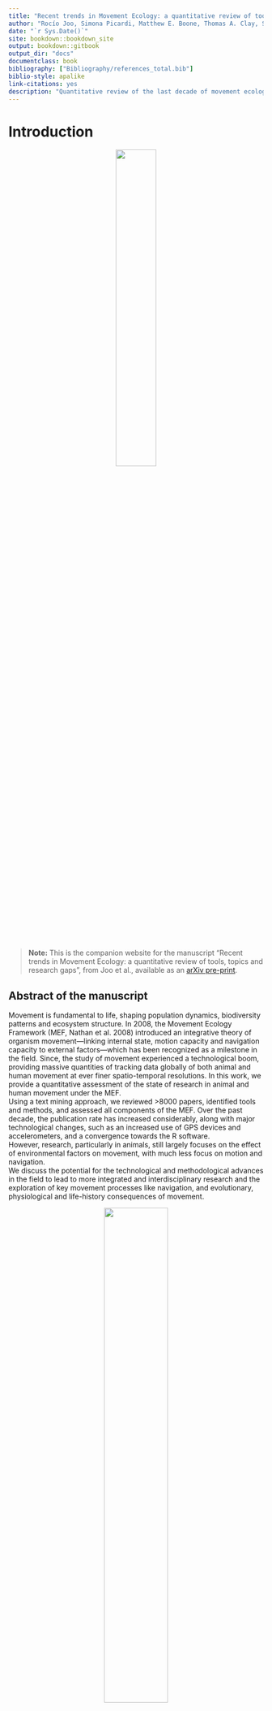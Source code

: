 ```yaml
--- 
title: "Recent trends in Movement Ecology: a quantitative review of tools, topics and research gaps"
author: "Rocío Joo, Simona Picardi, Matthew E. Boone, Thomas A. Clay, Samantha C. Patrick, Vilma S. Romero-Romero and Mathieu Basille"
date: "`r Sys.Date()`"
site: bookdown::bookdown_site
output: bookdown::gitbook
output_dir: "docs"
documentclass: book
bibliography: ["Bibliography/references_total.bib"]
biblio-style: apalike
link-citations: yes
description: "Quantitative review of the last decade of movement ecology (from 2009 to 2018)"
---
```


# Introduction

<center>
![](posts/moveco-images/mov-logo.png){width=40%}
</center>

> **Note:** This is the companion website for the manuscript “Recent trends in Movement Ecology: a quantitative review of tools, topics and research gaps”, from Joo et al., available as an [arXiv pre-print](https://arxiv.org/abs/2006.00110). 


## Abstract of the manuscript

Movement is fundamental to life, shaping population dynamics,
biodiversity patterns and ecosystem structure. 
In 2008, the Movement Ecology Framework (MEF, Nathan et al. 2008)
introduced an integrative theory of organism movement—linking internal
state, motion capacity and navigation capacity to external factors—which 
has been recognized as a milestone in the field.
Since, 
the study of movement
experienced a technological boom, providing massive quantities of tracking data
globally of both
animal and human movement at ever finer spatio-temporal resolutions.
In this work, we provide a quantitative assessment of the state 
of research in animal and human movement under the MEF.  
Using a text mining approach, we reviewed >8000 papers, identified 
tools and methods, and assessed all components of the MEF. 
Over the past decade, the publication rate has increased considerably, along
with major technological changes, such as an increased use of GPS devices and
accelerometers, and a convergence towards the R
software.  
However, research, particularly in animals, 
still largely focuses on the effect of environmental factors on movement, 
with much less focus on motion and navigation.  
We discuss the potential for the technological and methodological advances in the field 
to lead to more integrated and interdisciplinary research and the exploration of
key movement processes like navigation, and evolutionary, physiological
and life-history consequences of movement.
<center>

![](posts/moveco-images/wordcloud_abstracts_low.png){width=50%}

</center>

<br />

